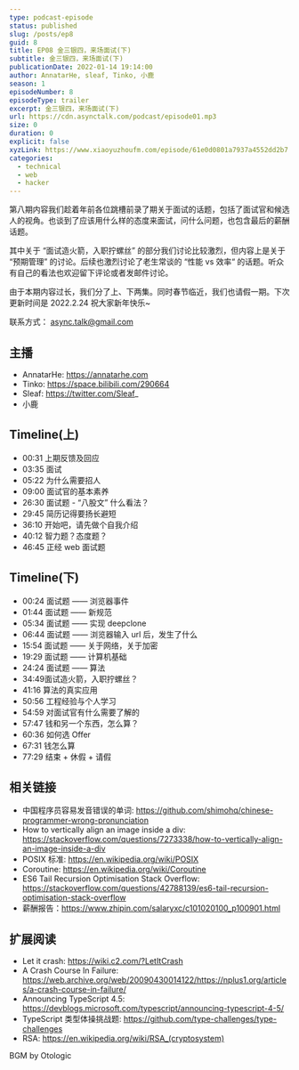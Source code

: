 ```yaml
---
type: podcast-episode
status: published
slug: /posts/ep8
guid: 8
title: EP08 金三银四，来场面试(下)
subtitle: 金三银四，来场面试(下)
publicationDate: 2022-01-14 19:14:00
author: AnnatarHe, sleaf, Tinko, 小鹿
season: 1
episodeNumber: 8
episodeType: trailer
excerpt: 金三银四，来场面试(下)
url: https://cdn.asynctalk.com/podcast/episode01.mp3
size: 0
duration: 0
explicit: false
xyzLink: https://www.xiaoyuzhoufm.com/episode/61e0d0801a7937a4552dd2b7
categories:
  - technical
  - web
  - hacker
---
```


第八期内容我们趁着年前各位跳槽前录了期关于面试的话题，包括了面试官和候选人的视角。也谈到了应该用什么样的态度来面试，问什么问题，也包含最后的薪酬话题。

其中关于 “面试造火箭，入职拧螺丝” 的部分我们讨论比较激烈，但内容上是关于 “预期管理” 的讨论。后续也激烈讨论了老生常谈的 “性能 vs 效率“ 的话题。听众有自己的看法也欢迎留下评论或者发邮件讨论。

由于本期内容过长，我们分了上、下两集。同时春节临近，我们也请假一期。下次更新时间是 2022.2.24 祝大家新年快乐~

联系方式： async.talk@gmail.com


## 主播

* AnnatarHe: https://annatarhe.com
* Tinko: https://space.bilibili.com/290664
* Sleaf: https://twitter.com/Sleaf_
* 小鹿


## Timeline(上)

* 00:31 上期反馈及回应
* 03:35 面试
* 05:22 为什么需要招人
* 09:00 面试官的基本素养
* 26:30 面试题 - “八股文” 什么看法？
* 29:45 简历记得要扬长避短
* 36:10 开始吧，请先做个自我介绍
* 40:12 智力题？态度题？
* 46:45 正经 web 面试题

## Timeline(下)

* 00:24 面试题 —— 浏览器事件
* 01:44 面试题 —— 新规范
* 05:34 面试题 —— 实现 deepclone
* 06:44 面试题 —— 浏览器输入 url 后，发生了什么
* 15:54 面试题 —— 关于网络，关于加密
* 19:29 面试题 —— 计算机基础
* 24:24 面试题 —— 算法
* 34:49面试造火箭，入职拧螺丝？
* 41:16 算法的真实应用
* 50:56 工程经验与个人学习
* 54:59 对面试官有什么需要了解的
* 57:47 钱和另一个东西，怎么算？
* 60:36 如何选 Offer
* 67:31 钱怎么算
* 77:29 结束 + 休假 + 请假


## 相关链接

* 中国程序员容易发音错误的单词: https://github.com/shimohq/chinese-programmer-wrong-pronunciation
* How to vertically align an image inside a div: https://stackoverflow.com/questions/7273338/how-to-vertically-align-an-image-inside-a-div
* POSIX 标准: https://en.wikipedia.org/wiki/POSIX
* Coroutine: https://en.wikipedia.org/wiki/Coroutine
* ES6 Tail Recursion Optimisation Stack Overflow: https://stackoverflow.com/questions/42788139/es6-tail-recursion-optimisation-stack-overflow
* 薪酬报告：https://www.zhipin.com/salaryxc/c101020100_p100901.html

## 扩展阅读

* Let it crash: https://wiki.c2.com/?LetItCrash
* A Crash Course In Failure: https://web.archive.org/web/20090430014122/https://nplus1.org/articles/a-crash-course-in-failure/
* Announcing TypeScript 4.5: https://devblogs.microsoft.com/typescript/announcing-typescript-4-5/
* TypeScript 类型体操挑战题: https://github.com/type-challenges/type-challenges
* RSA: https://en.wikipedia.org/wiki/RSA_(cryptosystem)


BGM by Otologic
